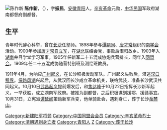 [[File:ChenZuoXin.jpg|陈作新]]
'''陈作新'''，（{{bd|1885年||1911年|10月31日}}），字'''振民'''，[[安徽|安徽]][[青阳|青阳]]人。[[辛亥革命|辛亥革命]]元勋，[[中华民国|中华民国]]军政府湖南都督府副都督。 

==生平==
青年时代醉心科举，曾在[[长沙|长沙]]任塾师。1898年参与[[谭嗣同|谭嗣同]]、[[唐才常|唐才常]]组织的[[南学会|南学会]]活动。1900年参加[[唐才常|唐才常]][[自立军|自立军]]，在[[湖北|湖北]]联络会党，事败后潜归故乡。1903年入[[湖南|湖南]]弁目学堂学习军事。1905年任新军二十五混成协炮兵营排长，同年入[[同盟会|同盟会]]。1909年任二十五混成协随营特别班及测绘班教员。

1911年4月，为响应[[广州起义|广州起义]]，在长沙积极发动军队。广州起义失败后，潜逃[[汉口租界|汉口租界]]。[[保路风潮|保路风潮]]兴起后，从武汉回长沙成立革命机关，联络武装，准备长沙武汉共同起义。10月10日[[武昌起义|武昌起义]]提前爆发后，和[[焦达峰|焦达峰]]于10月22日指挥长沙新军起义，一举获胜，成立湖南军政府。被推为副都督，之后积极谋划援鄂、援赣事宜。10月31日，立宪派[[谭延闿|谭延闿]]策动新军兵变，他单骑赴会，遇刺身亡，葬于长沙[[岳麓山|岳麓山]]。

{{DEFAULTSORT:C}}
[[Category:新建陆军将领|Category:新建陆军将领]]
[[Category:中国同盟会会员|Category:中国同盟会会员]]
[[Category:辛亥革命烈士|Category:辛亥革命烈士]]
[[Category:清朝遇刺身亡者|Category:清朝遇刺身亡者]]
[[Category:青阳人|Category:青阳人]]
[[Category:陈姓|Z]]
[[Category:葬于长沙|Category:葬于长沙]]